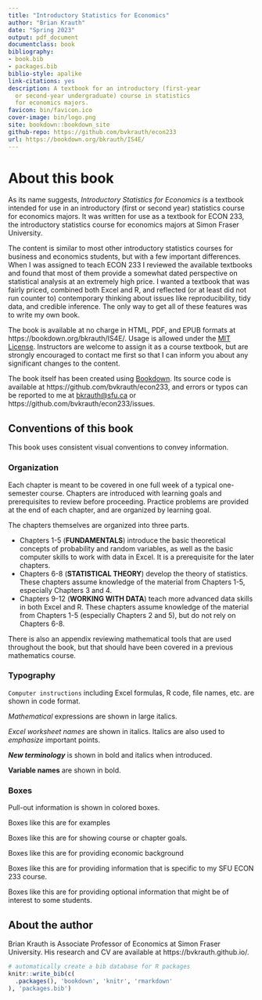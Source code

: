 ```yaml
--- 
title: "Introductory Statistics for Economics"
author: "Brian Krauth"
date: "Spring 2023"
output: pdf_document
documentclass: book
bibliography:
- book.bib
- packages.bib
biblio-style: apalike
link-citations: yes
description: A textbook for an introductory (first-year
  or second-year undergraduate) course in statistics
  for economics majors.
favicon: bin/favicon.ico
cover-image: bin/logo.png
site: bookdown::bookdown_site
github-repo: https://github.com/bvkrauth/econ233
url: https://bookdown.org/bkrauth/IS4E/
---
```


# About this book {-}

As its name suggests, *Introductory Statistics for Economics* is a textbook
intended for use in an introductory (first or second year) statistics
course for economics majors.  It was written for use as a textbook for
ECON 233, the introductory statistics course for economics majors at Simon
Fraser University.

The content is similar to most other introductory statistics courses for
business and economics students, but with a few important differences. When
I was assigned to teach ECON 233 I reviewed the available textbooks and
found that most of them provide a somewhat dated perspective on statistical
analysis at an extremely high price. I wanted a textbook that was
fairly priced, combined both Excel and R, and reflected (or at least did
not run counter to) contemporary thinking about issues like reproducibility,
tidy data, and credible inference. The only way to get all of these
features was to write my own book.

The book is available at no charge in HTML, PDF, and EPUB formats
at https://bookdown.org/bkrauth/IS4E/. Usage is allowed under the
[MIT License](https://github.com/bvkrauth/is4e/blob/master/LICENSE).
Instructors are welcome to assign it as a course textbook, but are
strongly encouraged to contact me first so that I can inform you
about any significant changes to the content.

The book itself has been created using [Bookdown](https://bookdown.org/). Its
source code is available at https://github.com/bvkrauth/econ233, and errors or
typos can be reported to me at <bkrauth@sfu.ca> or
https://github.com/bvkrauth/econ233/issues.


## Conventions of this book {-}

This book uses consistent visual conventions to convey information.

### Organization {-}

Each chapter is meant to be covered in one full week of a typical
one-semester course. Chapters are introduced with learning goals
and prerequisites to review before proceeding. Practice problems
are provided at the end of each chapter, and are organized by
learning goal.

The chapters themselves are organized into three parts.

- Chapters 1-5 (**FUNDAMENTALS**) introduce the basic theoretical concepts
  of probability and random variables, as well as the basic computer
  skills to work with data in Excel.  It is a prerequisite for the
  later chapters.
- Chapters 6-8 (**STATISTICAL THEORY**) develop the theory of statistics.
  These chapters assume knowledge of the material from Chapters 1-5,
  especially Chapters 3 and 4.
- Chapters 9-12 (**WORKING WITH DATA**) teach more advanced data skills
  in both Excel and R. These chapters assume knowledge of the material
  from Chapters 1-5 (especially Chapters 2 and 5), but do not rely on
  Chapters 6-8.

There is also an appendix reviewing mathematical tools that are used
throughout the book, but that should have been covered in a previous
mathematics course.

### Typography {-}

`Computer instructions` including Excel formulas, R code,
file names, etc. are shown in code format.

$Mathematical$ expressions are shown in large italics.

*Excel worksheet names* are shown in italics. Italics are
also used to *emphasize* important points.

***New terminology*** is shown in bold and italics when introduced.

**Variable names** are shown in bold.

### Boxes {-}

Pull-out information is shown in colored boxes.

::: example
Boxes like this are for examples
:::

::: {.goals data-latex=""}
Boxes like this are for showing course or chapter goals.
:::

::: {.economics data-latex=""}
Boxes like this are for providing economic background
:::

::: {.sfu data-latex=""}
Boxes like this are for providing information that is
specific to my SFU ECON 233 course.
:::

::: {.fyi data-latex=""}
Boxes like this are for providing optional information that
might be of interest to some students.
:::


## About the author {-}

Brian Krauth is Associate Professor of Economics at Simon Fraser University.
His research and CV are available at https://bvkrauth.github.io/.

```r
# automatically create a bib database for R packages
knitr::write_bib(c(
  .packages(), 'bookdown', 'knitr', 'rmarkdown'
), 'packages.bib')
```
